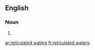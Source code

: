 ==English==

===Noun===
{{head|en|noun plural form}}

# {{plural of|reticulated water|lang=en}}

[[ar:reticulated waters]]
[[fr:reticulated waters]]